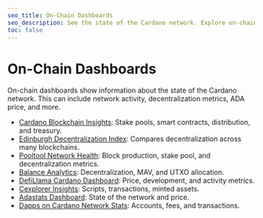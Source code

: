 ```yaml
---
seo_title: On-Chain Dashboards
seo_description: See the state of the Cardano network. Explore on-chain dashboards to visualize network activity, transaction data, decentralization, and other key metrics.
toc: false
---
```


# On-Chain Dashboards

On-chain dashboards show information about the state of the Cardano network. This can include network activity, decentralization metrics, ADA price, and more.

- [Cardano Blockchain Insights](https://lookerstudio.google.com/s/huXqeQmi9qA): Stake pools, smart contracts, distribution, and treasury.
- [Edinburgh Decentralization Index](http://blockchainlab.inf.ed.ac.uk/edi-dashboard/): Compares decentralization across many blockchains.
- [Pooltool Network Health](https://pooltool.io/networkhealth): Block production, stake pool, and decentralization metrics.
- [Balance Analytics](https://www.balanceanalytics.io/): Decentralization, MAV, and UTXO allocation.
- [DefiLlama Cardano Dashboard](https://defillama.com/chain/Cardano): Price, development, and activity metrics.
- [Cexplorer Insights](https://cexplorer.io/insights): Scripts, transactions, minted assets.
- [Adastats Dashboard](https://adastats.info/dashboard): State of the network and price.
- [Dapps on Cardano Network Stats](https://dappsoncardano.com/analytics/globalstats): Accounts, fees, and transactions.
